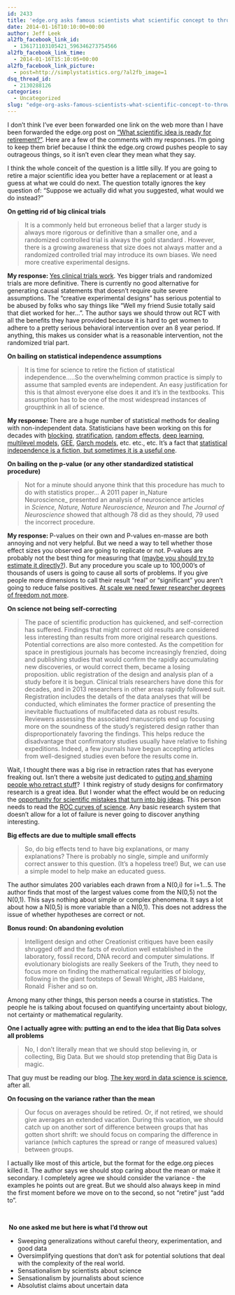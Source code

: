 ```yaml
---
id: 2433
title: 'edge.org asks famous scientists what scientific concept to throw out &#038; they say statistics'
date: 2014-01-16T10:10:00+00:00
author: Jeff Leek
al2fb_facebook_link_id:
  - 136171103105421_596346273754566
al2fb_facebook_link_time:
  - 2014-01-16T15:10:05+00:00
al2fb_facebook_link_picture:
  - post=http://simplystatistics.org/?al2fb_image=1
dsq_thread_id:
  - 2130288126
categories:
  - Uncategorized
slug: "edge-org-asks-famous-scientists-what-scientific-concept-to-throw-out-they-say-statistics"
---
```

I don't think I've ever been forwarded one link on the web more than I have been forwarded the edge.org post on ["What scientific idea is ready for retirement?"](http://www.edge.org/responses/what-scientific-idea-is-ready-for-retirement). Here are a few of the comments with my responses. I'm going to keep them brief because I think the edge.org crowd pushes people to say outrageous things, so it isn't even clear they mean what they say.

I think the whole conceit of the question is a little silly. If you are going to retire a major scientific idea you better have a replacement or at least a guess at what we could do next. The question totally ignores the key question of: "Suppose we actually did what you suggested, what would we do instead?"

**On getting rid of big clinical trials**

> It is a commonly held but erroneous belief that a larger study is always more rigorous or definitive than a smaller one, and a randomized controlled trial is always the gold standard . However, there is a growing awareness that size does not always matter and a randomized controlled trial may introduce its own biases. We need more creative experimental designs.

**My response: **[Yes clinical trials work](http://simplystatistics.org/2013/07/15/yes-clinical-trials-work/). Yes bigger trials and randomized trials are more definitive. There is currently no good alternative for generating causal statements that doesn't require quite severe assumptions. The "creative experimental designs" has serious potential to be abused by folks who say things like "Well my friend Susie totally said that diet worked for her...". The author says we should throw out RCT with all the benefits they have provided because it is hard to get women to adhere to a pretty serious behavioral intervention over an 8 year period. If anything, this makes us consider what is a reasonable intervention, not the randomized trial part.

**On bailing on statistical independence assumptions**

> It is time for science to retire the fiction of statistical independence.....So the overwhelming common practice is simply to assume that sampled events are independent. An easy justification for this is that almost everyone else does it and it's in the textbooks. This assumption has to be one of the most widespread instances of groupthink in all of science.

**My response: **There are a huge number of statistical methods for dealing with non-independent data. Statisticians have been working on this for decades with [blocking](http://en.wikipedia.org/wiki/Blocking_(stage)), [stratification](http://en.wikipedia.org/wiki/Stratified_sampling), [random effects](http://en.wikipedia.org/wiki/Random_effects_model), [deep learning](http://en.wikipedia.org/wiki/Deep_learning), [multilevel models](http://en.wikipedia.org/wiki/Multilevel_model), [GEE](http://en.wikipedia.org/wiki/Generalized_estimating_equation), [Garch models](http://en.wikipedia.org/wiki/Autoregressive_conditional_heteroskedasticity), etc. etc., etc. It's a fact that [statistical independence is a fiction, but sometimes it is a useful one](http://en.wikiquote.org/wiki/George_E._P._Box).

**On bailing on the p-value (or any other standardized statistical procedure)**

> Not for a minute should anyone think that this procedure has much to do with statistics proper... A 2011 paper in_Nature Neuroscience_ presented an analysis of neuroscience articles in _Science, Nature, Nature Neuroscience, Neuron_ and _The Journal of Neuroscience_ showed that although 78 did as they should, 79 used the incorrect procedure.

**My response: **P-values on their own and P-values en-masse are both annoying and not very helpful. But we need a way to tell whether those effect sizes you observed are going to replicate or not. P-values are probably not the best thing for measuring that ([maybe you should try to estimate it directly?](http://www.biomedcentral.com/1471-2105/14/360)). But any procedure you scale up to 100,000's of thousands of users is going to cause all sorts of problems. If you give people more dimensions to call their result "real" or "significant" you aren't going to reduce false positives. [At scale we need fewer researcher degrees of freedom not more](http://simplystatistics.org/2012/08/27/a-deterministic-statistical-machine/).

**On science not being self-correcting**

> The pace of scientific production has quickened, and self-correction has suffered. Findings that might correct old results are considered less interesting than results from more original research questions. Potential corrections are also more contested. As the competition for space in prestigious journals has become increasingly frenzied, doing and publishing studies that would confirm the rapidly accumulating new discoveries, or would correct them, became a losing proposition. ublic registration of the design and analysis plan of a study before it is begun. Clinical trials researchers have done this for decades, and in 2013 researchers in other areas rapidly followed suit. Registration includes the details of the data analyses that will be conducted, which eliminates the former practice of presenting the inevitable fluctuations of multifaceted data as robust results. Reviewers assessing the associated manuscripts end up focusing more on the soundness of the study's registered design rather than disproportionately favoring the findings. This helps reduce the disadvantage that confirmatory studies usually have relative to fishing expeditions. Indeed, a few journals have begun accepting articles from well-designed studies even before the results come in.

Wait, I thought there was a big rise in retraction rates that has everyone freaking out. Isn't there a website just dedicated to [outing and shaming people who retract stuff](http://retractionwatch.com/)?  I think registry of study designs for confirmatory research is a great idea. But I wonder what the effect would be on reducing the [opportunity for scientific mistakes that turn into big ideas](http://www.acs.org/content/acs/en/education/whatischemistry/landmarks/flemingpenicillin.html). This person needs to read the [ROC curves of science](http://simplystatistics.org/2013/08/01/the-roc-curves-of-science/). Any basic research system that doesn't allow for a lot of failure is never going to discover anything interesting.

**Big effects are due to multiple small effects**

> So, do big effects tend to have big explanations, or many explanations? There is probably no single, simple and uniformly correct answer to this question. (It's a hopeless tree!) But, we can use a simple model to help make an educated guess.

The author simulates 200 variables each drawn from a N(0,i) for i=1...5. The author finds that most of the largest values come from the N(0,5) not the N(0,1). This says nothing about simple or complex phenomena. It says a lot about how a N(0,5) is more variable than a N(0,1). This does not address the issue of whether hypotheses are correct or not.

**Bonus round: On abandoning evolution**

> Intelligent design and other Creationist critiques have been easily shrugged off and the facts of evolution well established in the laboratory, fossil record, DNA record and computer simulations. If evolutionary biologists are really Seekers of the Truth, they need to focus more on finding the mathematical regularities of biology, following in the giant footsteps of Sewall Wright, JBS Haldane, Ronald  Fisher and so on.

Among many other things, this person needs a course in statistics. The people he is talking about focused on quantifying uncertainty about biology, not certainty or mathematical regularity.

**One I actually agree with: putting an end to the idea that Big Data solves all problems**

> No, I don't literally mean that we should stop believing in, or collecting, Big Data. But we should stop pretending that Big Data is magic.

That guy must be reading our blog. [The key word in data science is science](http://simplystatistics.org/2013/12/12/the-key-word-in-data-science-is-not-data-it-is-science/), after all.

**On focusing on the variance rather than the mean**

> Our focus on averages should be retired. Or, if not retired, we should give averages an extended vacation. During this vacation, we should catch up on another sort of difference between groups that has gotten short shrift: we should focus on comparing the difference in variance (which captures the spread or range of measured values) between groups.

I actually like most of this article, but the format for the edge.org pieces killed it. The author says we should stop caring about the mean or make it secondary. I completely agree we should consider the variance - the examples he points out are great. But we should also always keep in mind the first moment before we move on to the second, so not "retire" just "add to".

&nbsp;

** No one asked me but here is what I'd throw out**

  * Sweeping generalizations without careful theory, experimentation, and good data
  * Oversimplifying questions that don't ask for potential solutions that deal with the complexity of the real world.
  * Sensationalism by scientists about science
  * Sensationalism by journalists about science
  * Absolutist claims about uncertain data
